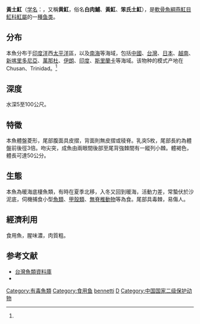{{Speciesbox
| name = 黃土魟
| image = Dasyatis bennettii by jordan and richardson.png
| image_width = 250px
| status = NE
| status_system = iucn3.1
| genus = Dasyatis
| species = bennettii
| authority = (Müller et Henle, 1841)<ref name='id5270'>{{cite web| url =http://www.bioinfo.cn/db05/BjdwSpecies.php?action=view&id=5270| title =黄魟| work =《中国动物物种编目数据库》| publisher =中国科学院微生物研究所| author =中国科学院动物研究所| accessdate =2009-04-11| deadurl =yes| archiveurl =https://web.archive.org/web/20160305084825/http://www.bioinfo.cn/db05/BjdwSpecies.php?action=view&id=5270| archivedate =2016-03-05}}</ref>
| synonyms = *''Trygon bennettii''<br /><small>Müller & Henle, 1841</small>
}}

'''黃土魟'''（[[学名|学名]]：{{lang|la|''Dasyatis bennettii''}}，又稱'''黄魟'''，俗名'''白肉鯆'''、'''黃魟'''、'''笨氏土魟'''），是[[軟骨魚綱|軟骨魚綱]][[燕魟目|燕魟目]][[魟科|魟科]][[魟屬|魟屬]]的一[[種|種]][[鱼类|鱼类]]。

==分布==
本魚分布于[[印度洋|印度洋]]西[[太平洋|太平洋]]區，以及[[南海|南海]]等海域，包括[[中國|中國]]、[[台灣|台灣]]、[[日本|日本]]、[[越南|越南]]、[[新喀里多尼亞|新喀里多尼亞]]、[[萬那杜|萬那杜]]、[[伊朗|伊朗]]、[[印度|印度]]、[[斯里蘭卡|斯里蘭卡]]等海域。该物种的模式产地在Chusan、Trinidad。<ref name='id5270'/>

==深度==
水深5至100公尺。

==特徵==
本魚體盤菱形，尾部腹面具皮摺，背面則無皮摺或稜脊。乳突5枚，尾部長約為體盤前後徑3倍。吻尖突，成魚由兩眼間後部至尾背強棘間有一縱列小棘。體褐色，體長可達50公分。

==生態==
本魚為暖海底棲魚類，有時在夏季北移，入冬又回到暖海，活動力差，常蟄伏於沙泥底，伺機捕食小型[[魚類|魚類]]、[[甲殼類|甲殼類]]、[[無脊椎動物|無脊椎動物]]等為食。尾部具毒棘，易傷人。

==經濟利用==
食用魚，腥味濃，肉質粗。

==参考文献==
{{reflist}}
*[http://fishdb.sinica.edu.tw/ 台灣魚類資料庫] {{Wayback|url=http://fishdb.sinica.edu.tw/ |date=20160304193340 }}
*{{FishBase_species|genus=Dasyatis|species=bennettii|year=2011|month=12}}

{{Wikispecies|Dasyatis bennettii}}
{{Taxonbar|from=Q139308}}

[[Category:有毒魚類|Category:有毒魚類]]
[[Category:食用鱼|Category:食用鱼]]
[[Category:魟屬|bennetti]]
[[Category:1841年描述的魚類|D]]
[[Category:中国国家二级保护动物|Category:中国国家二级保护动物]]


{{鱼类小作品}}